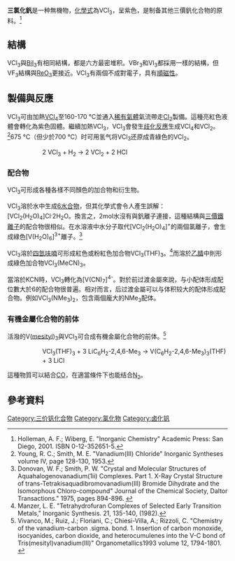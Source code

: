 {{chembox
| verifiedrevid = 402870811
| Name = 三氯化釩
| ImageFile = Bismuth-triiodide-layer-3D-balls.png
| ImageFile1 = Bismuth-triiodide-layers-stacking-3D-balls.png
| ImageFile2= YBr3structure.jpg
| ImageName = 三氯化釩
| IUPACName = 三氯化釩
| OtherNames =
| Section1 = {{Chembox Identifiers
| ChemSpiderID_Ref = {{chemspidercite|correct|chemspider}}
| ChemSpiderID = 10801024
| InChI = 1/3ClH.V/h3*1H;/q;;;+3/p-3
| InChIKey = HQYCOEXWFMFWLR-DFZHHIFOAB
| SMILES = [V+3].[Cl-].[Cl-].[Cl-]
| StdInChI_Ref = {{stdinchicite|correct|chemspider}}
| StdInChI = 1S/3ClH.V/h3*1H;/q;;;+3/p-3
| StdInChIKey_Ref = {{stdinchicite|correct|chemspider}}
| StdInChIKey = HQYCOEXWFMFWLR-UHFFFAOYSA-K
| CASNo = 7718-98-1
| CASNo_Ref = {{cascite|correct|CAS}}
| PubChem = 62647
| RTECS = YW2800000
  }}
| Section2 = {{Chembox Properties
| Formula = VCl<sub>3</sub>
| MolarMass = 157.30
| Appearance = 紫羅蘭色晶體<br> [[順磁性|順磁性]]
| Density = 3.0 g/cm<sup>3</sup> （20 °C）
| Solubility = 可溶
| MeltingPt = > 300 °C（分解）
  }}
| Section3 = {{Chembox Structure
| CrystalStruct = [[三方晶系|三方晶系]]，[[皮尔逊符号|hR24]]
| SpaceGroup = R-3, No. 148
 }}
| Section7 = {{Chembox Hazards
| ExternalMSDS =
| EUIndex = 沒列出
| MainHazards =
| RPhrases =
| SPhrases =
| FlashPt = 不可燃
  }}
| Section8 = {{Chembox Related
| OtherAnions = [[三氟化釩|三氟化釩]]，[[三硫化二釩|三硫化二釩]]，[[三溴化釩|三溴化釩]]
| OtherCations = [[三氯化鈦|三氯化鈦]]，[[氯化鉻|氯化鉻]]，[[三氯化鈮|三氯化鈮]]，[[三氯化鉭|三氯化鉭]]
| OtherCpds = [[二氯化釩|二氯化釩]]，[[四氯化釩|四氯化釩]]
  }}
}}

'''三氯化釩'''是一种無機物，[[化學式|化學式]]為VCl<sub>3</sub>，呈紫色，是制备其他三價釩化合物的原料。<ref>Holleman, A. F.; Wiberg, E. "Inorganic Chemistry" Academic Press: San Diego, 2001. ISBN 0-12-352651-5.</ref>

== 結構 ==

VCl<sub>3</sub>與[[三碘化鉍|BiI<sub>3</sub>]]有相同結構，都是六方最密堆积。VBr<sub>3</sub>和VI<sub>3</sub>都採用一樣的結構，但VF<sub>3</sub>結構與[[三氧化錸|ReO<sub>3</sub>]]更接近。VCl<sub>3</sub>有兩個不成對電子，具有[[順磁性|順磁性]]。

== 製備與反應 ==

VCl<sub>3</sub>可由加熱[[四氯化釩|VCl<sub>4</sub>]]至160-170 °C並通入[[稀有氣體|稀有氣體]]氣流帶走[[氯氣|Cl<sub>2</sub>]]製備。這種亮紅色液體會轉化為紫色固體。繼續加熱VCl<sub>3</sub>，VCl<sub>3</sub>會發生[[歧化反應|歧化反應]]生成VCl<sub>4</sub>和VCl<sub>2</sub>。<ref>Young, R. C.; Smith, M. E. "Vanadium(III) Chloride" Inorganic Syntheses volume IV, page 128-130, 1953.</ref>675 °C（但少於700 °C）时可用氢气将VCl<sub>3</sub>还原成青綠色的VCl<sub>2</sub>。

:: 2 VCl<sub>3</sub>  +   H<sub>2</sub>  →   2 VCl<sub>2</sub>  +  2 HCl

=== 配合物 ===

VCl<sub>3</sub>可形成各種各樣不同顏色的加合物和衍生物。

VCl<sub>3</sub>溶於水中生成[[結晶水|6水合物]]，但其化學式會令人產生誤解：[VCl<sub>2</sub>(H<sub>2</sub>O)<sub>4</sub>]Cl<sup>.</sup>2H<sub>2</sub>O。換言之，2mol水沒有與釩離子連接，這種結構與[[三價鐵離子|三價鐵離子]]的配合物很相似。在水溶液中水分子取代[VCl<sub>2</sub>(H<sub>2</sub>O)<sub>4</sub>]<sup>+</sup>的兩個氯離子，會生成綠色[V(H<sub>2</sub>O)<sub>6</sub>]<sup>3+</sup>離子。<ref>Donovan,  W. F.; Smith, P. W. "Crystal and Molecular Structures of Aquahalogenovanadium(1ii) Complexes. Part 1. X-Ray Crystal Structure of trans-Tetrakisaquadibromovanadium(III) Bromide Dihydrate and the lsomorphous Chloro-compound" Journal of the Chemical Society, Daltor Transactions." 1975, pages 894-896. {{DOI|10.1039/DT9750000894}}</ref>

VCl<sub>3</sub>溶於[[四氫呋喃|四氫呋喃]]可形成紅色或粉紅色加合物VCl<sub>3</sub>(THF)<sub>3</sub>。<ref>Manzer, L. E. "Tetrahydrofuran Complexes of Selected Early Transition Metals," Inorganic Synthesis. 21, 135-140, (1982).</ref>而溶於[[乙腈|乙腈]]中則形成綠色加合物VCl<sub>3</sub>(MeCN)<sub>3</sub>。

當溶於KCN時，VCl<sub>3</sub>轉化為[V(CN)<sub>7</sub>]<sup>4-</sup>。對於前过渡金屬來說，与小配体形成配位數大於6的配合物很普遍。相对而言，后过渡金屬可以与体积较大的配体形成配合物。例如VCl<sub>3</sub>(NMe<sub>3</sub>)<sub>2</sub>，包含兩個龐大的NMe<sub>3</sub>配体。

=== 有機金屬化合物的前体 ===

活潑的V([[均三甲苯|mesityl]])<sub>3</sub>與VCl<sub>3</sub>可合成有機金屬化合物的前体。<ref>Vivanco, M.; Ruiz, J.; Floriani, C.; Chiesi-Villa, A.; Rizzoli, C. "Chemistry of the vanadium-carbon .sigma. bond. 1. Insertion of carbon monoxide, isocyanides, carbon dioxide, and heterocumulenes into the V-C bond of Tris(mesityl)vanadium(III)" Organometallics1993 volume 12, 1794-1801. {{DOI|10.1021/om00029a042}}</ref>

:: VCl<sub>3</sub>(THF)<sub>3</sub>  + 3 LiC<sub>6</sub>H<sub>2</sub>-2,4,6-Me<sub>3</sub>  →   V(C<sub>6</sub>H<sub>2</sub>-2,4,6-Me<sub>3</sub>)<sub>3</sub>(THF)  +  3 LiCl

這種物質可以結合[[一氧化碳|CO]]，在適當條件下也能结合[[氮氣|N<sub>2</sub>]]。

== 參考資料 ==
{{reflist}}

{{釩化合物}}
{{氯化物}}

[[Category:三价钒化合物|Category:三价钒化合物]]
[[Category:氯化物|Category:氯化物]]
[[Category:卤化钒|Category:卤化钒]]